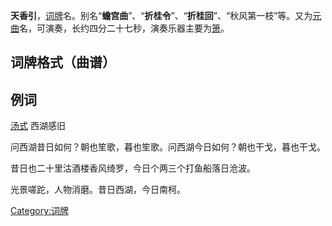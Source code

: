 {{Multiple issues|
{{Unreferenced|time=2022-01-27T18:26:22+00:00}}
{{Orphan|time=2022-01-27T18:26:22+00:00}}
}}
'''天香引'''，[[词牌|词牌]]名。别名“'''蟾宫曲'''”、“'''折桂令'''”、“'''折桂回'''”、“秋风第一枝”等。又为[[元曲|元曲]]名，可演奏，长约四分二十七秒，演奏乐器主要为[[箫|箫]]。

== 词牌格式（曲谱） ==
{{平仄|
平平仄去平平（韵）。平去平平，平仄平平（韵）。平仄平平，平平仄仄，平上平平（韵）。

仄仄平平平上，平平平仄仄平（韵）。仄仄平平（韵），仄仄平去（韵），仄仄平平（韵）。}}

== 例词 ==
[[汤式|汤式]] 西湖感旧

问西湖昔日如何？朝也笙歌，暮也笙歌。问西湖今日如何？朝也干戈，暮也干戈。

昔日也二十里沽酒楼香风绮罗，今日个两三个打鱼船落日沧波。

光景嗟跎，人物消磨。昔日西湖，今日南柯。

[[Category:词牌|Category:词牌]]